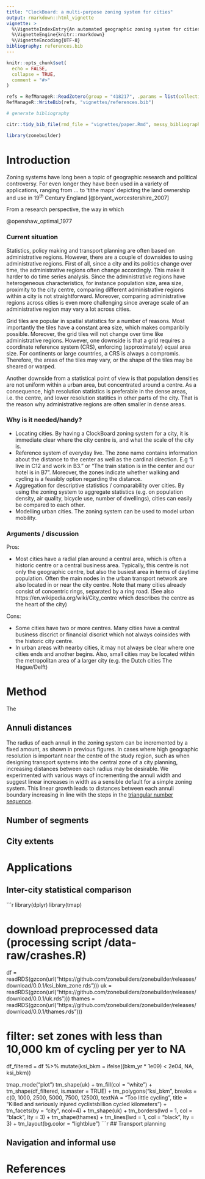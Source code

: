 ```yaml
---
title: "ClockBoard: a multi-purpose zoning system for cities"
output: rmarkdown::html_vignette
vignette: >
  %\VignetteIndexEntry{An automated geographic zoning system for cities with concentric segmented annuli}
  %\VignetteEngine{knitr::rmarkdown}
  %\VignetteEncoding{UTF-8}
bibliography: references.bib
---
```


```r
knitr::opts_chunk$set(
  echo = FALSE,
  collapse = TRUE,
  comment = "#>"
)
```

```r
refs = RefManageR::ReadZotero(group = "418217", .params = list(collection = "8S8LR8TK", limit = 100))
RefManageR::WriteBib(refs, "vignettes/references.bib")
```

```r
# generate bibliography

citr::tidy_bib_file(rmd_file = "vignettes/paper.Rmd", messy_bibliography = "~/uaf/allrefs.bib", file = "vignettes/references.bib")
```



```r
library(zonebuilder)
```


<!-- # notes and brainstorm -->

<!-- Target journals -->
<!-- - JOSIS: http://www.josis.org/index.php/josis -->

<!-- Title alternatives: -->

<!-- * Standard zoning system for cities -->
<!-- * ClockBoard: a standard zoning system for cities -->
<!-- * ClockBoard: a multi-purpose zoning system for cities -->
<!-- - An automated geographic zoning system for cities with concentric segmented annuli -->

<!-- I agree with all of these, we could either define things as we go along or start with a definitions section -->
<!-- Terminology; we need consistent terms for these things (in bold the suggestions): -->

<!-- * Our zoning system. **ClockBoard** -->
<!-- The name given to ways of dividing up geographical space: zoning system -->
<!-- * The individual zones. **zones** or **areal units** -->
<!-- * (optionally) The whole system, so not only the default. **zonebuilder** -->
<!-- * The rings. **rings/circles/annuli** -->
<!-- * The segments. **segments** -->
<!-- * Bulls eye. **central zone/center/centre** -->
<!-- * Distance (to the centre). **distance** -->
<!-- * Clock hand. **direction/angle/cardinal direction/...** -->


# Introduction


Zoning systems have long been a topic of geographic research and political controversy.
For even longer they have been used in a variety of applications, ranging from ... to 'tithe maps' depicting the land ownership and use in 19^th^ Century England [@bryant_worcestershire_2007]


From a research perspective, the way in which 

@openshaw_optimal_1977


### Current situation


Statistics, policy making and transport planning are often based on administrative regions. However, there are a couple of downsides to using administrative regions. First of all, since a city and its politics change over time, the administrative regions often change accordingly. This make it harder to do time series analysis. Since the administrative regions have heterogeneous characteristics, for instance population size, area size, proximity to the city centre, comparing different administrative regions within a city is not straightforward. Moreover, comparing administrative regions across cities is even more challenging since average scale of an administrative region may vary a lot across cities.

Grid tiles are popular in spatial statistics for a number of reasons. Most importantly the tiles have a constant area size, which makes comparibily possible. Moreover, the grid tiles will not change over time like administrative regions. However, one downside is that a grid requires a coordinate reference system (CRS), enforcing (approximately) equal area size. For continents or large countries, a CRS is always a compromis. Therefore, the areas of the tiles may vary, or the shape of the tiles may be sheared or warped.

Another downside from a statistical point of view is that population densities are not uniform within a urban area, but concentrated around a centre. As a consequence, high resolution statistics is preferable in the dense areas, i.e. the centre, and lower resolution statitics in other parts of the city. That is the reason why administrative regions are often smaller in dense areas.


### Why is it needed/handy?

* Locating cities. By having a ClockBoard zoning system for a city, it is immediate clear where the city centre is, and what the scale of the city is. 
* Reference system of everyday live. The zone name contains information about the distance to the center as well as the cardinal direction. E.g "I live in C12 and work in B3." or "The train station is in the center and our hotel is in B7". Moreover, the zones indicate whether walking and cycling is a feasibly option regarding the distance.   
* Aggregation for descriptive statistics / comparability over cities. By using the zoning system to aggregate statistics (e.g. on population density, air quality, bicycle use, number of dwellings), cities can easily be compared to each other.
* Modelling urban cities. The zoning system can be used to model urban mobility.


### Arguments / discussion

Pros:

* Most cities have a radial plan around a central area, which is often a historic centre or a central business area.
Typically, this centre is not only the geographic centre, but also the busiest area in terms of daytime population. Often the main nodes in the urban transport network are also located in or near the city centre. Note that many cities already consist of concentric rings, separated by a ring road. (See also https://en.wikipedia.org/wiki/City_centre which describes the centre as the heart of the city)

Cons:

* Some cities have two or more centres. Many cities have a central business discrict or financial discrict which not always coinsides with the historic city centre.
* In urban areas with nearby cities, it may not always be clear where one cities ends and another begins. Also, small cities may be located within the metropolitan area of a larger city (e.g. the Dutch cities The Hague/Delft) 






# Method

The 


## Annuli distances

The radius of each annuli in the zoning system can be incremented by a fixed amount, as shown in previous figures.
<!-- Todo: add figures -->
In cases where high geographic resolution is important near the centre of the study region, such as when designing transport systems into the central zone of a city planning, increasing distances between each radius may be desirable.
We experimented with various ways of incrementing the annuli width and suggest linear increases in width as a sensible default for a simple zoning system.
This linear growth leads to distances between each annuli boundary increasing in line with the steps in the [triangular number sequence](https://en.wikipedia.org/wiki/Triangular_number).

## Number of segments

## City extents

# Applications

## Inter-city statistical comparison

<!-- Comparing two cities can be difficult due to incomparable zoning systems. -->
<!-- Take the example of city A is provided in a detailed zoning system composed of hundreds of small, irregular areas while city B is composed only of 9 irregular zones -->


<!-- TODO: reference to https://journals.plos.org/plosone/article?id=10.1371/journal.pone.0050606 -->

```r
library(dplyr)
library(tmap)

# download preprocessed data (processing script /data-raw/crashes.R)
df = readRDS(gzcon(url("https://github.com/zonebuilders/zonebuilder/releases/download/0.0.1/ksi_bkm_zone.rds")))
uk = readRDS(gzcon(url("https://github.com/zonebuilders/zonebuilder/releases/download/0.0.1/uk.rds")))
thames = readRDS(gzcon(url("https://github.com/zonebuilders/zonebuilder/releases/download/0.0.1/thames.rds")))

# filter: set zones with less than 10,000 km of cycling per yer to NA
df_filtered = df %>% 
  mutate(ksi_bkm = ifelse((bkm_yr * 1e09) < 2e04, NA, ksi_bkm))

tmap_mode("plot")
tm_shape(uk) +
 tm_fill(col = "white") +
tm_shape(df_filtered, is.master = TRUE) +
  tm_polygons("ksi_bkm", breaks = c(0, 1000, 2500, 5000, 7500, 12500), textNA = "Too little cycling", title = "Killed and seriously injured cyclists\nper billion cycled kilometers") +
  tm_facets(by = "city", ncol=4) +
  tm_shape(uk) +
  tm_borders(lwd = 1, col = "black", lty = 3) +
  tm_shape(thames) +
  tm_lines(lwd = 1, col = "black", lty = 3) +
  tm_layout(bg.color = "lightblue")
```r

## Transport planning

## Navigation and informal use

# References

